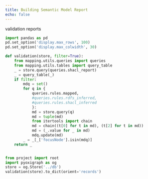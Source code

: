 ```yaml
---
title: Building Semantic Model Report
echo: false
---
```


validation reports
```python
import pandas as pd
pd.set_option('display.max_rows', 100)
pd.set_option('display.max_colwidth', 30)

def validation(store, filter=True):
    from mapping.utils.queries import queries
    from mapping.utils.tables import query_table
    _ = store.query(queries.shacl_report)
    _ = query_table(_)
    if filter:
        mdq = set()
        for q in {
            queries.rules.mapped,
            #queries.rules.rdfs_inferred,
            #queries.rules.shacl_inferred
            }:
            md = store.query(q)
            md = tuple(md)
            from itertools import chain
            md = chain((t[0] for t in md), (t[2] for t in md))
            md = (_.value for _ in md)
            mdq.update(md)
        _ = _[_['focusNode'].isin(mdq)]
    return _


from project import root
import pyoxigraph as og
store = og.Store('../db')
validation(store).to_dict(orient='records')
```